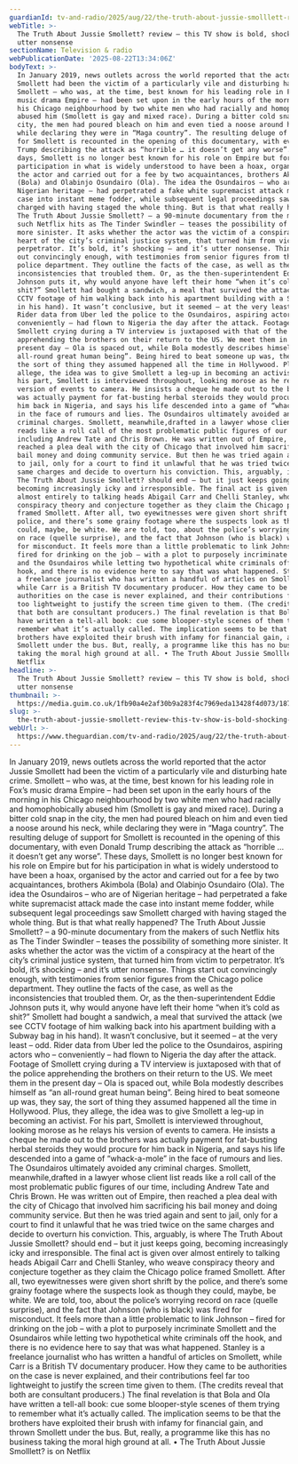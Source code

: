 ```yaml
---
guardianId: tv-and-radio/2025/aug/22/the-truth-about-jussie-smolllett-review-netflix
webTitle: >-
  The Truth About Jussie Smollett? review – this TV show is bold, shocking … and
  utter nonsense
sectionName: Television & radio
webPublicationDate: '2025-08-22T13:34:06Z'
bodyText: >-
  In January 2019, news outlets across the world reported that the actor Jussie
  Smollett had been the victim of a particularly vile and disturbing hate crime.
  Smollett – who was, at the time, best known for his leading role in Fox’s
  music drama Empire – had been set upon in the early hours of the morning in
  his Chicago neighbourhood by two white men who had racially and homophobically
  abused him (Smollett is gay and mixed race). During a bitter cold snap in the
  city, the men had poured bleach on him and even tied a noose around his neck,
  while declaring they were in “Maga country”. The resulting deluge of support
  for Smollett is recounted in the opening of this documentary, with even Donald
  Trump describing the attack as “horrible … it doesn’t get any worse”. These
  days, Smollett is no longer best known for his role on Empire but for his
  participation in what is widely understood to have been a hoax, organised by
  the actor and carried out for a fee by two acquaintances, brothers Akimbola
  (Bola) and Olabinjo Osundairo (Ola). The idea the Osundairos – who are of
  Nigerian heritage – had perpetrated a fake white supremacist attack made the
  case into instant meme fodder, while subsequent legal proceedings saw Smollett
  charged with having staged the whole thing. But is that what really happened?
  The Truth About Jussie Smollett? – a 90-minute documentary from the makers of
  such Netflix hits as The Tinder Swindler – teases the possibility of something
  more sinister. It asks whether the actor was the victim of a conspiracy at the
  heart of the city’s criminal justice system, that turned him from victim to
  perpetrator. It’s bold, it’s shocking – and it’s utter nonsense. Things start
  out convincingly enough, with testimonies from senior figures from the Chicago
  police department. They outline the facts of the case, as well as the
  inconsistencies that troubled them. Or, as the then-superintendent Eddie
  Johnson puts it, why would anyone have left their home “when it’s cold as
  shit?” Smollett had bought a sandwich, a meal that survived the attack (we see
  CCTV footage of him walking back into his apartment building with a Subway bag
  in his hand). It wasn’t conclusive, but it seemed – at the very least – odd.
  Rider data from Uber led the police to the Osundairos, aspiring actors who –
  conveniently – had flown to Nigeria the day after the attack. Footage of
  Smollett crying during a TV interview is juxtaposed with that of the police
  apprehending the brothers on their return to the US. We meet them in the
  present day – Ola is spaced out, while Bola modestly describes himself as “an
  all-round great human being”. Being hired to beat someone up was, they say,
  the sort of thing they assumed happened all the time in Hollywood. Plus, they
  allege, the idea was to give Smollett a leg-up in becoming an activist. For
  his part, Smollett is interviewed throughout, looking morose as he relays his
  version of events to camera. He insists a cheque he made out to the brothers
  was actually payment for fat-busting herbal steroids they would procure for
  him back in Nigeria, and says his life descended into a game of “whack-a-mole”
  in the face of rumours and lies. The Osundairos ultimately avoided any
  criminal charges. Smollett, meanwhile,drafted in a lawyer whose client list
  reads like a roll call of the most problematic public figures of our time,
  including Andrew Tate and Chris Brown. He was written out of Empire, then
  reached a plea deal with the city of Chicago that involved him sacrificing his
  bail money and doing community service. But then he was tried again and sent
  to jail, only for a court to find it unlawful that he was tried twice on the
  same charges and decide to overturn his conviction. This, arguably, is where
  The Truth About Jussie Smollett? should end – but it just keeps going,
  becoming increasingly icky and irresponsible. The final act is given over
  almost entirely to talking heads Abigail Carr and Chelli Stanley, who weave
  conspiracy theory and conjecture together as they claim the Chicago police
  framed Smollett. After all, two eyewitnesses were given short shrift by the
  police, and there’s some grainy footage where the suspects look as though they
  could, maybe, be white. We are told, too, about the police’s worrying record
  on race (quelle surprise), and the fact that Johnson (who is black) was fired
  for misconduct. It feels more than a little problematic to link Johnson –
  fired for drinking on the job – with a plot to purposely incriminate Smollett
  and the Osundairos while letting two hypothetical white criminals off the
  hook, and there is no evidence here to say that was what happened. Stanley is
  a freelance journalist who has written a handful of articles on Smollett,
  while Carr is a British TV documentary producer. How they came to be
  authorities on the case is never explained, and their contributions feel far
  too lightweight to justify the screen time given to them. (The credits reveal
  that both are consultant producers.) The final revelation is that Bola and Ola
  have written a tell-all book: cue some blooper-style scenes of them trying to
  remember what it’s actually called. The implication seems to be that the
  brothers have exploited their brush with infamy for financial gain, and thrown
  Smollett under the bus. But, really, a programme like this has no business
  taking the moral high ground at all. • The Truth About Jussie Smolllett? is on
  Netflix
headline: >-
  The Truth About Jussie Smollett? review – this TV show is bold, shocking … and
  utter nonsense
thumbnail: >-
  https://media.guim.co.uk/1fb90a4e2af30b9a283f4c7969eda13428f4d073/187_0_2813_2250/500.jpg
slug: >-
  the-truth-about-jussie-smollett-review-this-tv-show-is-bold-shocking-and-utter-nonsense
webUrl: >-
  https://www.theguardian.com/tv-and-radio/2025/aug/22/the-truth-about-jussie-smolllett-review-netflix
---
```

In January 2019, news outlets across the world reported that the actor Jussie Smollett had been the victim of a particularly vile and disturbing hate crime. Smollett – who was, at the time, best known for his leading role in Fox’s music drama Empire – had been set upon in the early hours of the morning in his Chicago neighbourhood by two white men who had racially and homophobically abused him (Smollett is gay and mixed race). During a bitter cold snap in the city, the men had poured bleach on him and even tied a noose around his neck, while declaring they were in “Maga country”. The resulting deluge of support for Smollett is recounted in the opening of this documentary, with even Donald Trump describing the attack as “horrible … it doesn’t get any worse”. These days, Smollett is no longer best known for his role on Empire but for his participation in what is widely understood to have been a hoax, organised by the actor and carried out for a fee by two acquaintances, brothers Akimbola (Bola) and Olabinjo Osundairo (Ola). The idea the Osundairos – who are of Nigerian heritage – had perpetrated a fake white supremacist attack made the case into instant meme fodder, while subsequent legal proceedings saw Smollett charged with having staged the whole thing. But is that what really happened? The Truth About Jussie Smollett? – a 90-minute documentary from the makers of such Netflix hits as The Tinder Swindler – teases the possibility of something more sinister. It asks whether the actor was the victim of a conspiracy at the heart of the city’s criminal justice system, that turned him from victim to perpetrator. It’s bold, it’s shocking – and it’s utter nonsense. Things start out convincingly enough, with testimonies from senior figures from the Chicago police department. They outline the facts of the case, as well as the inconsistencies that troubled them. Or, as the then-superintendent Eddie Johnson puts it, why would anyone have left their home “when it’s cold as shit?” Smollett had bought a sandwich, a meal that survived the attack (we see CCTV footage of him walking back into his apartment building with a Subway bag in his hand). It wasn’t conclusive, but it seemed – at the very least – odd. Rider data from Uber led the police to the Osundairos, aspiring actors who – conveniently – had flown to Nigeria the day after the attack. Footage of Smollett crying during a TV interview is juxtaposed with that of the police apprehending the brothers on their return to the US. We meet them in the present day – Ola is spaced out, while Bola modestly describes himself as “an all-round great human being”. Being hired to beat someone up was, they say, the sort of thing they assumed happened all the time in Hollywood. Plus, they allege, the idea was to give Smollett a leg-up in becoming an activist. For his part, Smollett is interviewed throughout, looking morose as he relays his version of events to camera. He insists a cheque he made out to the brothers was actually payment for fat-busting herbal steroids they would procure for him back in Nigeria, and says his life descended into a game of “whack-a-mole” in the face of rumours and lies. The Osundairos ultimately avoided any criminal charges. Smollett, meanwhile,drafted in a lawyer whose client list reads like a roll call of the most problematic public figures of our time, including Andrew Tate and Chris Brown. He was written out of Empire, then reached a plea deal with the city of Chicago that involved him sacrificing his bail money and doing community service. But then he was tried again and sent to jail, only for a court to find it unlawful that he was tried twice on the same charges and decide to overturn his conviction. This, arguably, is where The Truth About Jussie Smollett? should end – but it just keeps going, becoming increasingly icky and irresponsible. The final act is given over almost entirely to talking heads Abigail Carr and Chelli Stanley, who weave conspiracy theory and conjecture together as they claim the Chicago police framed Smollett. After all, two eyewitnesses were given short shrift by the police, and there’s some grainy footage where the suspects look as though they could, maybe, be white. We are told, too, about the police’s worrying record on race (quelle surprise), and the fact that Johnson (who is black) was fired for misconduct. It feels more than a little problematic to link Johnson – fired for drinking on the job – with a plot to purposely incriminate Smollett and the Osundairos while letting two hypothetical white criminals off the hook, and there is no evidence here to say that was what happened. Stanley is a freelance journalist who has written a handful of articles on Smollett, while Carr is a British TV documentary producer. How they came to be authorities on the case is never explained, and their contributions feel far too lightweight to justify the screen time given to them. (The credits reveal that both are consultant producers.) The final revelation is that Bola and Ola have written a tell-all book: cue some blooper-style scenes of them trying to remember what it’s actually called. The implication seems to be that the brothers have exploited their brush with infamy for financial gain, and thrown Smollett under the bus. But, really, a programme like this has no business taking the moral high ground at all. • The Truth About Jussie Smolllett? is on Netflix
